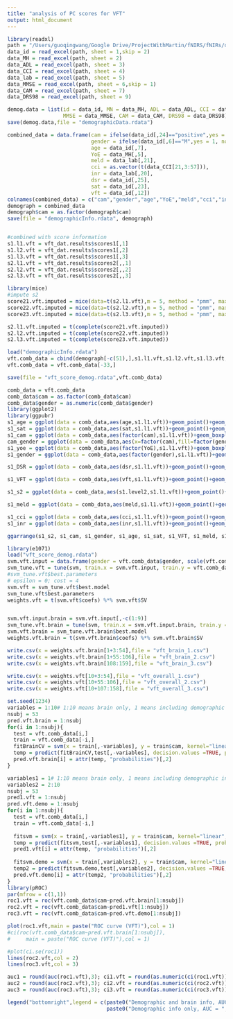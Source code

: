 ```yaml
---
title: "analysis of PC scores for VFT"
output: html_document
---
```


```r
library(readxl)
path = "/Users/guoqingwang/Google Drive/ProjectWithMartin/fNIRS/fNIRs/demog12_18_15/Data book for Hepatic disease study (10001-10055).xlsx"
data_id = read_excel(path, sheet = 1,skip = 2)
data_MH = read_excel(path, sheet = 2)
data_ADL = read_excel(path, sheet = 3)
data_CCI = read_excel(path, sheet = 4)
data_lab = read_excel(path, sheet = 5)
data_MMSE = read_excel(path, sheet = 6,skip = 1)
data_CAM = read_excel(path, sheet = 7)
data_DRS98 = read_excel(path, sheet = 9)

demog.data = list(id = data_id, MN = data_MH, ADL = data_ADL, CCI = data_CCI, lab = data_lab,
                  MMSE = data_MMSE, CAM = data_CAM, DRS98 = data_DRS98)
save(demog.data,file = "demographicData.rdata")

combined_data = data.frame(cam = ifelse(data_id[,24]=="positive",yes = 1,no = 0),
                           gender = ifelse(data_id[,6]=="M",yes = 1, no = 0),
                           age = data_id[,7],
                           YoE = data_MH[,5],
                           meld = data_lab[,21], 
                           cci = as.vector(t(data_CCI[21,3:57])), 
                           inr = data_lab[,20],
                           dsr = data_id[,25],
                           sat = data_id[,23],
                           vft = data_id[,12])
colnames(combined_data) = c("cam","gender","age","YoE","meld","cci","inr","dsr","sat","vft")
demograph = combined_data
demograph$cam = as.factor(demograph$cam)
save(file = "demographicInfo.rdata", demograph)


#combined with score information
s1.l1.vft = vft_dat.results$scores1[,1]
s1.l2.vft = vft_dat.results$scores1[,2]
s1.l3.vft = vft_dat.results$scores1[,3]
s2.l1.vft = vft_dat.results$scores2[,,1]
s2.l2.vft = vft_dat.results$scores2[,,2]
s2.l3.vft = vft_dat.results$scores2[,,3]

library(mice)
#impute s2
score21.vft.imputed = mice(data=t(s2.l1.vft),m = 5, method = "pmm", maxit = 20, seed = 500)
score22.vft.imputed = mice(data=t(s2.l2.vft),m = 5, method = "pmm", maxit = 20, seed = 500)
score23.vft.imputed = mice(data=t(s2.l3.vft),m = 5, method = "pmm", maxit = 20, seed = 500)

s2.l1.vft.imputed = t(complete(score21.vft.imputed))
s2.l2.vft.imputed = t(complete(score22.vft.imputed))
s2.l3.vft.imputed = t(complete(score23.vft.imputed))

load("demographicInfo.rdata")
vft.comb_data = cbind(demograph[-c(51),],s1.l1.vft,s1.l2.vft,s1.l3.vft,s2.l1.vft.imputed,s2.l2.vft.imputed,s2.l3.vft.imputed)
vft.comb_data = vft.comb_data[-33,]

save(file = "vft_score_demog.rdata",vft.comb_data)
```

```r
comb_data = vft.comb_data
comb_data$cam = as.factor(comb_data$cam)
comb_data$gender = as.numeric(comb_data$gender)
library(ggplot2)
library(ggpubr)
s1_age = ggplot(data = comb_data,aes(age,s1.l1.vft))+geom_point()+geom_smooth()+labs(title = 'score 1 vs. age')+theme(axis.title.x=element_blank(),axis.title.y = element_blank(),plot.title = element_text(hjust = 0.5))
s1_sat = ggplot(data = comb_data,aes(sat,s1.l1.vft))+geom_point()+geom_smooth()+labs(title = 'score 1 vs. SAT')+theme(axis.title.x=element_blank(),axis.title.y = element_blank(),plot.title = element_text(hjust = 0.5))
s1_cam = ggplot(data = comb_data,aes(factor(cam),s1.l1.vft))+geom_boxplot()+labs(title = 'score 1 vs. CAM')+theme(axis.title.x=element_blank(),axis.title.y = element_blank(),plot.title = element_text(hjust = 0.5))
cam_gender = ggplot(data = comb_data,aes(x=factor(cam),fill=factor(gender)))+geom_bar()+labs(title = 'CAM vs. age')+theme(axis.title.x=element_blank(),axis.title.y = element_blank(),plot.title = element_text(hjust = 0.5))
s1_yoe = ggplot(data = comb_data,aes(factor(YoE),s1.l1.vft))+geom_boxplot() +labs(title = 'score 1 vs. age')+theme(axis.title.x=element_blank(),axis.title.y = element_blank(),plot.title = element_text(hjust = 0.5))
s1_gender = ggplot(data = comb_data,aes(factor(gender),s1.l1.vft))+geom_boxplot()+labs(title = 'score 1 vs. gender')+theme(axis.title.x=element_blank(),axis.title.y = element_blank(),plot.title = element_text(hjust = 0.5))

s1_DSR = ggplot(data = comb_data,aes(dsr,s1.l1.vft))+geom_point()+geom_smooth()+labs(title = 'score 1 vs. DSR')+theme(axis.title.x=element_blank(),axis.title.y = element_blank(),plot.title = element_text(hjust = 0.5))

s1_VFT = ggplot(data = comb_data,aes(vft,s1.l1.vft))+geom_point()+geom_smooth()+labs(title = 'score 1 vs. VFT')+theme(axis.title.x=element_blank(),axis.title.y = element_blank(),plot.title = element_text(hjust = 0.5))

s1_s2 = ggplot(data = comb_data,aes(s1.level2,s1.l1.vft))+geom_point()+labs(title = 'score 1 vs. score 2')+theme(axis.title.x=element_blank(),axis.title.y = element_blank(),plot.title = element_text(hjust = 0.5))

s1_meld = ggplot(data = comb_data,aes(meld,s1.l1.vft))+geom_point()+geom_smooth()+labs(title = 'score 1 vs. MELD')+theme(axis.title.x=element_blank(),axis.title.y = element_blank(),plot.title = element_text(hjust = 0.5))

s1_cci = ggplot(data = comb_data,aes(cci,s1.l1.vft))+geom_point()+geom_smooth()+labs(title = 'score 1 vs. CCI')+theme(axis.title.x=element_blank(),axis.title.y = element_blank(),plot.title = element_text(hjust = 0.5))
s1_inr = ggplot(data = comb_data,aes(inr,s1.l1.vft))+geom_point()+geom_smooth()+labs(title = 'score 1 vs. INR')+theme(axis.title.x=element_blank(),axis.title.y = element_blank(),plot.title = element_text(hjust = 0.5))

ggarrange(s1_s2, s1_cam, s1_gender, s1_age, s1_sat, s1_VFT, s1_meld, s1_cci, s1_inr,ncol = 3, nrow = 3)

```

```r
library(e1071)
load("vft_score_demog.rdata")
svm.vft.input = data.frame(gender = vft.comb_data$gender, scale(vft.comb_data[,-c(1,2)]))
svm_tune.vft = tune(svm, train.x = svm.vft.input, train.y = vft.comb_data$cam, kernel="linear", ranges=list(epsilon = seq(0,1,0.1), cost = 2^(2:9)))
#svm_tune.vft$best.parameters
# epsilon = 0; cost = 4
svm.vft = svm_tune.vft$best.model
svm_tune.vft$best.parameters
weights.vft = t(svm.vft$coefs) %*% svm.vft$SV


svm.vft.input.brain = svm.vft.input[,-c(1:9)]
svm_tune.vft.brain = tune(svm, train.x = svm.vft.input.brain, train.y = vft.comb_data$cam, kernel="linear", ranges=list(epsilon = seq(0,1,0.1), cost = 2^(2:9)))
svm.vft.brain = svm_tune.vft.brain$best.model
weights.vft.brain = t(svm.vft.brain$coefs) %*% svm.vft.brain$SV

write.csv(x = weights.vft.brain[1+3:54],file = "vft_brain_1.csv")
write.csv(x = weights.vft.brain[1+55:106],file = "vft_brain_2.csv")
write.csv(x = weights.vft.brain[108:159],file = "vft_brain_3.csv")

write.csv(x = weights.vft[10+3:54],file = "vft_overall_1.csv")
write.csv(x = weights.vft[10+55:106],file = "vft_overall_2.csv")
write.csv(x = weights.vft[10+107:158],file = "vft_overall_3.csv")

set.seed(1234)
variables = 1:10# 1:10 means brain only, 1 means including demographic info
nsubj = 53
pred.vft.brain = 1:nsubj
for(i in 1:nsubj){
  test = vft.comb_data[i,]
  train = vft.comb_data[-i,]
  fitBrainCV = svm(x = train[,-variables], y = train$cam, kernel="linear",epsilon = 0,cost = 4,probability = T)
  temp = predict(fitBrainCV,test[,-variables], decision.values =TRUE, probability = TRUE)
  pred.vft.brain[i] = attr(temp, "probabilities")[,2]
}

variables1 = 1# 1:10 means brain only, 1 means including demographic info
variables2 = 2:10
nsubj = 53
pred1.vft = 1:nsubj
pred.vft.demo = 1:nsubj
for(i in 1:nsubj){
  test = vft.comb_data[i,]
  train = vft.comb_data[-i,]
  
  fitsvm = svm(x = train[,-variables1], y = train$cam, kernel="linear",epsilon = 0,cost = 4,probability = T)
  temp = predict(fitsvm,test[,-variables1], decision.values =TRUE, probability = TRUE)
  pred1.vft[i] = attr(temp, "probabilities")[,2]
  
  fitsvm.demo = svm(x = train[,variables2], y = train$cam, kernel="linear",epsilon = 0,cost = 4,probability = T)
  temp2 = predict(fitsvm.demo,test[,variables2], decision.values =TRUE, probability = TRUE)
  pred.vft.demo[i] = attr(temp2, "probabilities")[,2]
}
library(pROC)
par(mfrow = c(1,1))
roc1.vft = roc(vft.comb_data$cam~pred.vft.brain[1:nsubj])
roc2.vft = roc(vft.comb_data$cam~pred1.vft[1:nsubj])
roc3.vft = roc(vft.comb_data$cam~pred.vft.demo[1:nsubj])

plot(roc1.vft,main = paste("ROC curve (VFT)"),col = 1)
#ci(roc(vft.comb_data$cam~pred.vft.brain[1:nsubj]),
#     main = paste("ROC curve (VFT)"),col = 1)

#plot(ci.se(roc1))
lines(roc2.vft,col = 2)
lines(roc3.vft,col = 3)

auc1 = round(auc(roc1.vft),3); ci1.vft = round(as.numeric(ci(roc1.vft)),3)
auc2 = round(auc(roc2.vft),3); ci2.vft = round(as.numeric(ci(roc2.vft)),3)
auc3 = round(auc(roc3.vft),3); ci3.vft = round(as.numeric(ci(roc3.vft)),3)

legend("bottomright",legend = c(paste0("Demographic and brain info, AUC = ", auc2,', CI (', ci2.vft[1],',',ci2.vft[3],')'), paste0("Brain info only, AUC = ", auc1,', CI (', ci1.vft[1],',',ci1.vft[3],')'), 
                                paste0("Demographic info only, AUC = ", auc3,', CI (', ci3.vft[1],',',ci3.vft[3],')')), col = c(2,1,3),pch = "-",cex=0.7)


```